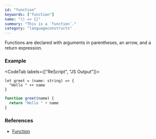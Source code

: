 ```yaml
---
id: "function"
keywords: ["function"]
name: "() => {}"
summary: "This is a `function`."
category: "languageconstructs"
---
```


Functions are declared with arguments in parentheses, an arrow, and a return expression.

### Example

<CodeTab labels={["ReScript", "JS Output"]}>

```res
let greet = (name: string) => {
  "Hello " ++ name
}
```

```js
function greet(name) {
  return "Hello " + name
}
```

</CodeTab>

### References

- [Function](/docs/manual/latest/function)
